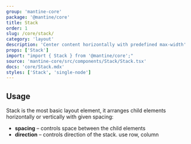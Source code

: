 ```yaml
---
group: 'mantine-core'
package: '@mantine/core'
title: Stack
order: 1
slug: /core/stack/
category: 'layout'
description: 'Center content horizontally with predefined max-width'
props: ['Stack']
import: "import { Stack } from '@mantine/core';"
source: 'mantine-core/src/components/Stack/Stack.tsx'
docs: 'core/Stack.mdx'
styles: ['Stack', 'single-node']
---
```



## Usage

Stack is the most basic layout element, it arranges child elements horizontally or vertically with given spacing:

- **spacing** – controls space between the child elements
- **direction** – controls direction of the stack. use row, column

<Demo data={StackDemos.usage} />
